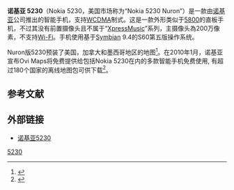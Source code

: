 {{noteTA
|G1=IT
}}
{{Infobox Mobile
| name = 诺基亚 5230<ref>{{Cite web |url=http://data.digi.qq.com/mmodel/7131/para.shtml |title=腾讯数码_手机库_手机机型_诺基亚 5230相关参数 |access-date=2010-10-08 |archive-date=2016-03-05 |archive-url=https://web.archive.org/web/20160305230302/http://data.digi.qq.com/mmodel/7131/para.shtml |dead-url=no }}</ref>
| image = Nokia5230.jpg
| imagesize = 200px
| image2 = 
| manufacturer = [[诺基亚|诺基亚]]
| carrier = 
| available = 2009年11月
| cpu = 单核CPU，434 MHz [[ARM|ARM]]11
| os    = [[Symbian|Symbian]] 9.4，[[S60|S60]]v5.0
| screen = 3.2英寸 640 x 360像素 电阻触摸屏（1600万色）
| exterior_screen = 
| ringtone = 64和弦
| music = MP3，MP4，AAC，eAAC+，WMA等
| camera = 200万像素CMOS（1600 x 1200）
| memory = 128 [[MB|MB]] [[SDRAM|SDRAM]]，256 [[MB|MB]] [[NAND|NAND]]，70 MB 内部用户存储
| memory_card = microSD记忆卡插槽，最高支持至16GB
| networks = GSM 850/900/1800/1900<br />WCDMA 900/2100
| battery = BL-5J，1320毫安时锂电池
| connectivity = 蓝牙2.0 + EDR + A2DP
| size = 111 x 51.7 x 15.5 mm
| form = 直板，全触屏
| weight = 115g
| predecessor  = [[诺基亚_5800_XpressMusic|诺基亚 5800XM]]
| successor = [[诺基亚_X6|诺基亚 X6]]
}}
'''诺基亚 5230'''（Nokia 5230，美国市场称为“Nokia 5230 Nuron”）是一款由[[诺基亚|诺基亚]]公司推出的智能手机，支持[[WCDMA|WCDMA]]制式。这是一款外形类似于[[诺基亚_5800_XpressMusic|5800]]的直板手机，不过其没有前置摄像头且不属于“[[XpressMusic|XpressMusic]]”系列，主摄像头為200万像素，不支持[[Wi-Fi|Wi-Fi]]。手机使用基于[[Symbian|Symbian]] 9.4的S60第五版操作系统。

Nuron版5230预装了美国，加拿大和墨西哥地区的地图<ref>{{Cite web |url=http://www.latestsets.com/2010/03/nokia-5230-nuron.html |title=Nokia 5230 Specification |access-date=2010-10-08 |archive-date=2010-03-23 |archive-url=https://web.archive.org/web/20100323224909/http://www.latestsets.com/2010/03/nokia-5230-nuron.html |dead-url=yes }}</ref>。在2010年1月，诺基亚宣布Ovi Maps将免费提供给包括Nokia 5230在内的多款智能手机免费使用, 有超过180个国家的离线地图包可供下载<ref>{{Cite web |url=http://events.nokia.com/ovimaps/press/210110_Nokia_makes_worldwide_walk_and_drive_navigation_free_on_smartphones.pdf |title=Nokia makes worldwide walk and drive navigation free on smartphones |access-date=2010-10-08 |archive-date=2010-02-15 |archive-url=https://web.archive.org/web/20100215120657/http://events.nokia.com/ovimaps/press/210110_Nokia_makes_worldwide_walk_and_drive_navigation_free_on_smartphones.pdf |dead-url=no }}</ref>。

== 参考文献 ==
{{reflist}}

== 外部链接 ==
* [http://www.nokia.com.cn/find-products/products/nokia-5230 诺基亚5230]{{Wayback|url=http://www.nokia.com.cn/find-products/products/nokia-5230 |date=20101008145204 }}{{zh-cn}}

{{Mobile-stub}}
{{NOKIANseriesphones}}

[[Category:诺基亚手机|5230]]